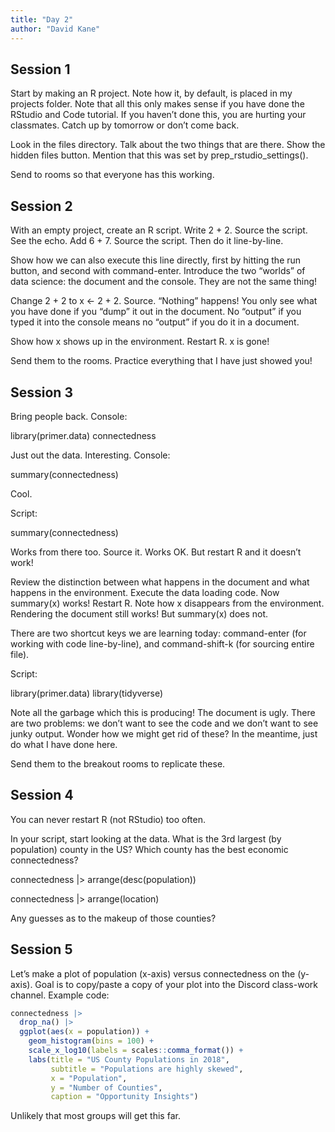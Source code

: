 ```yaml
---
title: "Day 2"
author: "David Kane"
---
```


## Session 1

Start by making an R project. Note how it, by default, is placed in my projects folder. Note that all this only makes sense if you have done the RStudio and Code tutorial. If you haven't done this, you are hurting your classmates. Catch up by tomorrow or don't come back.

Look in the files directory. Talk about the two things that are there. Show the hidden files button. Mention that this was set by prep_rstudio_settings().

Send to rooms so that everyone has this working.

## Session 2

With an empty project, create an R script. Write 2 + 2. Source the script. See the echo. Add 6 + 7. Source the script. Then do it line-by-line. 

Show how we can also execute this line directly, first by hitting the run button, and second with command-enter. Introduce the two "worlds" of data science: the document and the console. They are not the same thing!

Change 2 + 2 to x <- 2 + 2. Source. "Nothing" happens! You only see what you have done if you "dump" it out in the document. No "output" if you typed it into the console means no "output" if you do it in a document.

Show how x shows up in the environment. Restart R. x is gone!

Send them to the rooms. Practice everything that I have just showed you!

## Session 3

Bring people back. Console:

library(primer.data)
connectedness

Just out the data. Interesting. Console:

summary(connectedness)

Cool.

Script:

summary(connectedness)

Works from there too. Source it. Works OK. But restart R and it doesn't work!

Review the distinction between what happens in the document and what happens in the environment. Execute the data loading code. Now summary(x) works! Restart R. Note how x disappears from the environment. Rendering the document still works! But summary(x) does not.

There are two shortcut keys we are learning today: command-enter (for working with code line-by-line), and command-shift-k (for sourcing entire file).

Script:

library(primer.data) 
library(tidyverse)


Note all the garbage which this is producing! The document is ugly. There are two problems: we don't want to see the code and we don't want to see junky output. Wonder how we might get rid of these? In the meantime, just do what I have done here.

Send them to the breakout rooms to replicate these.

## Session 4

You can never restart R (not RStudio) too often.

In your script, start looking at the data. What is the 3rd largest (by population) county in the US? Which county has the best economic connectedness?

connectedness |> 
  arrange(desc(population))

connectedness |> 
  arrange(location)

Any guesses as to the makeup of those counties?

## Session 5

Let's make a plot of population (x-axis) versus connectedness on the (y-axis). Goal is to copy/paste a copy of your plot into the Discord class-work channel. Example code:


```r
connectedness |> 
  drop_na() |> 
  ggplot(aes(x = population)) +
    geom_histogram(bins = 100) +
    scale_x_log10(labels = scales::comma_format()) +
    labs(title = "US County Populations in 2018",
         subtitle = "Populations are highly skewed",
         x = "Population",
         y = "Number of Counties",
         caption = "Opportunity Insights")
```

Unlikely that most groups will get this far.

